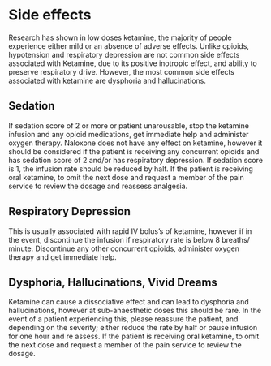 # Side effects

Research has shown in low doses ketamine, the majority of people experience either mild or an absence of adverse effects. Unlike opioids, hypotension and respiratory depression are not common side effects associated with Ketamine, due to its positive inotropic effect, and ability to preserve respiratory drive. However, the most common side effects associated with ketamine are dysphoria and hallucinations. 

## Sedation

If sedation score of 2 or more or patient unarousable, stop the ketamine infusion and any opioid medications, get immediate help and administer oxygen therapy. Naloxone does not have any effect on ketamine, however it should be considered if the patient is receiving any concurrent opioids and has sedation score of 2 and/or has respiratory depression. If sedation score is 1, the infusion rate should be reduced by half. If the patient is receiving oral ketamine, to omit the next dose and request a member of the pain service to review the dosage and reassess analgesia. 

## Respiratory Depression

This is usually associated with rapid IV bolus’s of ketamine, however if in the event, discontinue the infusion if respiratory rate is below 8 breaths/ minute. Discontinue any other concurrent opioids, administer oxygen therapy and get immediate help.

## Dysphoria, Hallucinations, Vivid Dreams

Ketamine can cause a dissociative effect and can lead to dysphoria and hallucinations, however at sub-anaesthetic doses this should be rare. In the event of a patient experiencing this, please reassure the patient, and depending on the severity; either reduce the rate by half or pause infusion for one hour and re assess. If the patient is receiving oral ketamine, to omit the next dose and request a member of the pain service to review the dosage.


